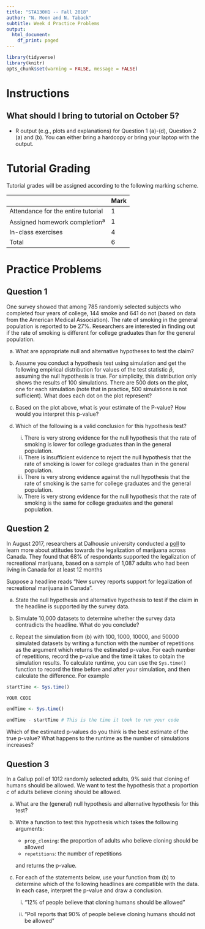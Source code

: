 ```yaml
---
title: "STA130H1 -- Fall 2018"
author: "N. Moon and N. Taback"
subtitle: Week 4 Practice Problems 
output:
  html_document:
    df_print: paged
---
```


```r
library(tidyverse)
library(knitr)
opts_chunk$set(warning = FALSE, message = FALSE) 
```


# Instructions

## What should I bring to tutorial on October 5?

- R output (e.g., plots and explanations) for Question 1 (a)-(d), Question 2 (a) and (b).  You can either bring a hardcopy or bring your laptop with the output.

# Tutorial Grading

Tutorial grades will be assigned according to the following marking scheme.

|                                    | Mark |
|------------------------------------|------|
| Attendance for the entire tutorial | 1    |
| Assigned homework completion^a^    | 1    |
| In-class exercises                 | 4    |
| Total                              | 6    |




# Practice Problems

## Question 1

One survey showed that among 785 randomly selected subjects who completed four years of college, 144 smoke and 641 do not (based on data from the American Medical Association). The rate of smoking in the general population is reported to be 27%. Researchers are interested in finding out if the rate of smoking is different for college graduates than for the general population.

(a) What are appropriate null and alternative hypotheses to test the claim?


(b) Assume you conduct a hypothesis test using simulation and get the following empirical distribution for values of the test statistic $\hat{p}$, assuming the null hypothesis is true. For simplicity, this distribution only shows the results of 100 simulations. There are 500 dots on the plot, one for each simulation (note that in practice, 500 simulations is not sufficient).  What does each dot on the plot represent?


(c) Based on the plot above, what is your estimate of the P-value? How would you interpret this p-value?


(d) Which of the following is a valid conclusion for this hypothesis test?
    (i) There is very strong evidence for the null hypothesis that the rate of smoking is lower for college graduates than in the general population.
    (ii) There is insufficient evidence to reject the null hypothesis that the rate of smoking is lower for college graduates than in the general population.
    (iii) There is very strong evidence against the null hypothesis that the rate of smoking is the same for college graduates and the general population.
    (iv) There is very strong evidence for the null hypothesis that the rate of smoking is the same for college graduates and the general population.



## Question 2

In August 2017, researchers at Dalhousie university conducted a [poll](https://cdn.dal.ca/content/dam/dalhousie/pdf/management/News/Preliminary%20results%20cannibis-infused%20foods%20EN.pdf) to learn more about attitudes towards the legalization of marijuana across Canada. They found that 68% of respondants supported the legalization of recreational marijuana, based on a sample of 1,087 adults who had been living in Canada for at least 12 months

Suppose a headline reads "New survey reports  support for legalization of recreational marijuana in Canada".  

(a) State the null hypothesis and alternative hypothesis to test if the claim in the headline is supported by the survey data.

(b) Simulate 10,000 datasets to determine whether the survey data contradicts the headline.  What do you conclude?

(c) Repeat the simulation from (b) with 100, 1000, 10000, and 50000 simulated datasets by writing a function with the number of repetitions as the argument which returns the estimated p-value.  For each number of repetitions, record the p-value and the time it takes to obtain the simulation results.  To calculate runtime, you can use the `Sys.time()` function to record the time before and after your simulation, and then calculate the difference. For example

```r
startTime <- Sys.time()

YOUR CODE

endTime <- Sys.time()

endTime - startTime # This is the time it took to run your code

```


Which of the estimated p-values do you think is the best estimate of the true p-value?  What happens to the runtime as the number of simulations increases? 


## Question 3
In a Gallup poll of 1012 randomly selected adults, 9% said that cloning of humans should be allowed. We want to test the hypothesis that a proportion $c$ of adults believe cloning should be allowed.

(a) What are the (general) null hypothesis and alternative hypothesis for this test?


(b) Write a function to test this hypothesis which takes the following arguments:
    - `prop_cloning`: the proportion of adults  who believe cloning should be allowed
    - `repetitions`: the number of repetitions
    
    and returns the p-value.

    
(c) For each of the statements below, use your function from (b) to determine which of the following headlines are compatible with the data. In each case, interpret the p-value and draw a conclusion.
    
    (i)  "12% of people believe that cloning humans should be allowed"
    
    (ii)  "Poll reports that 90% of people believe cloning humans should not be allowed"
    






